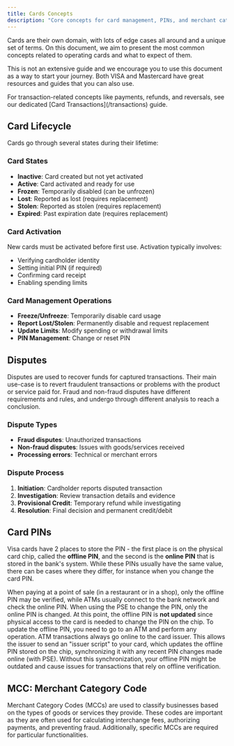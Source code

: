 ```yaml
---
title: Cards Concepts
description: "Core concepts for card management, PINs, and merchant categories"
---
```


Cards are their own domain, with lots of edge cases all around and a unique set of terms.
On this document, we aim to present the most common concepts related to operating cards
and what to expect of them.

This is not an extensive guide and we encourage you to use this document as a way to start
your journey. Both VISA and Mastercard have great resources and guides that you can also use.

<Note>
  For transaction-related concepts like payments, refunds, and reversals, see our dedicated
  [Card Transactions](/transactions) guide.
</Note>

## Card Lifecycle

Cards go through several states during their lifetime:

### Card States
- **Inactive**: Card created but not yet activated
- **Active**: Card activated and ready for use
- **Frozen**: Temporarily disabled (can be unfrozen)
- **Lost**: Reported as lost (requires replacement)
- **Stolen**: Reported as stolen (requires replacement)
- **Expired**: Past expiration date (requires replacement)

### Card Activation
New cards must be activated before first use. Activation typically involves:
- Verifying cardholder identity
- Setting initial PIN (if required)
- Confirming card receipt
- Enabling spending limits

### Card Management Operations
- **Freeze/Unfreeze**: Temporarily disable card usage
- **Report Lost/Stolen**: Permanently disable and request replacement
- **Update Limits**: Modify spending or withdrawal limits
- **PIN Management**: Change or reset PIN

## Disputes

Disputes are used to recover funds for captured transactions. Their main use-case is to revert fraudulent transactions
or problems with the product or service paid for. Fraud and non-fraud disputes have different requirements and rules,
and undergo through different analysis to reach a conclusion.

### Dispute Types
- **Fraud disputes**: Unauthorized transactions
- **Non-fraud disputes**: Issues with goods/services received
- **Processing errors**: Technical or merchant errors

### Dispute Process
1. **Initiation**: Cardholder reports disputed transaction
2. **Investigation**: Review transaction details and evidence
3. **Provisional Credit**: Temporary refund while investigating
4. **Resolution**: Final decision and permanent credit/debit

## Card PINs

Visa cards have 2 places to store the PIN - the first place is on the physical card chip, called the **offline PIN**, and the second is the **online PIN** that is stored in the bank's system. While these PINs usually have the same value, there can be cases where they differ, for instance when you change the card PIN.

When paying at a point of sale (in a restaurant or in a shop), only the offline PIN may be verified, while ATMs usually connect to the bank network and check the online PIN. When using the PSE to change the PIN, only the online PIN is changed. At this point, the offline PIN is **not updated** since physical access to the card is needed to change the PIN on the chip. To update the offline PIN, you need to go to an ATM and perform any operation. ATM transactions always go online to the card issuer. This allows the issuer to send an "issuer script" to your card, which updates the offline PIN stored on the chip, synchronizing it with any recent PIN changes made online (with PSE). Without this synchronization, your offline PIN might be outdated and cause issues for transactions that rely on offline verification.

## MCC: Merchant Category Code

Merchant Category Codes (MCCs) are used to classify businesses based on the types of goods or services they provide.
These codes are important as they are often used for calculating interchange fees, authorizing payments, and preventing fraud.
Additionally, specific MCCs are required for particular functionalities.
